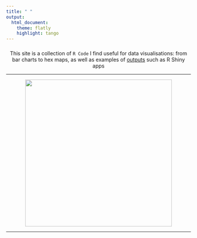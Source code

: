 ```yaml
---
title: " "
output:
  html_document:  
    theme: flatly
    highlight: tango
---
```


<center><h3><h3> </center>

<center>This site is a collection of `R Code` I find useful for data visualisations: from bar charts to hex maps, as well as examples of [outputs](https://jenniferbufton.github.io/Shiny.html) such as R Shiny apps</center> 

---

<center><img src="images/Blog_JB.JPG" width="400px"/></center>


---

